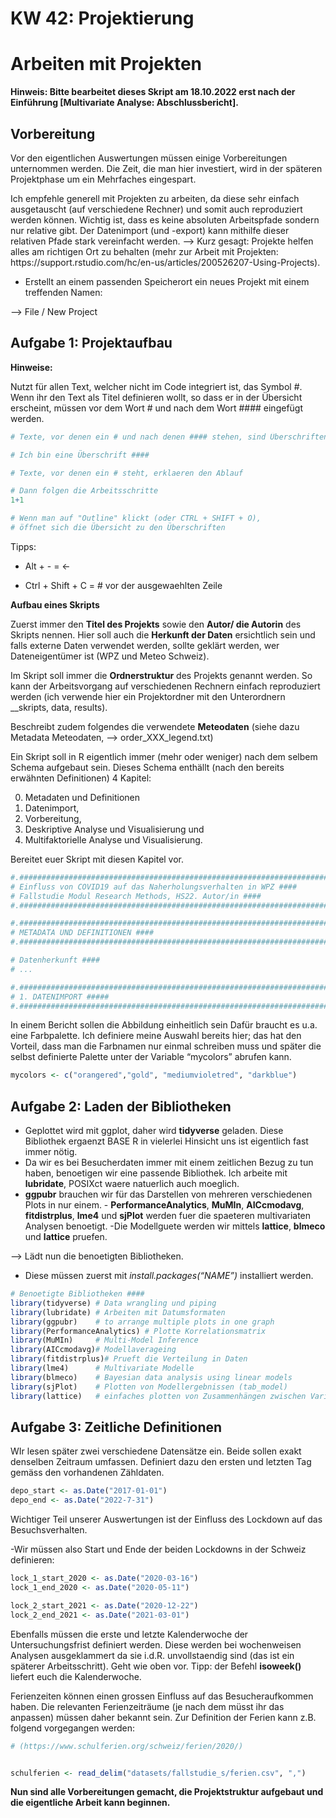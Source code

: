 # KW 42: Projektierung


# Arbeiten mit Projekten

__Hinweis: Bitte bearbeitet dieses Skript am 18.10.2022 erst nach der Einführung [Multivariate Analyse: Abschlussbericht].__ 

## Vorbereitung

Vor den eigentlichen Auswertungen müssen einige Vorbereitungen unternommen werden. Die Zeit, die man hier investiert, wird in der späteren Projektphase um ein Mehrfaches eingespart. 


Ich empfehle generell mit Projekten zu arbeiten, da diese sehr einfach ausgetauscht (auf verschiedene Rechner) und somit auch reproduziert werden können. Wichtig ist, dass es keine absoluten Arbeitspfade sondern nur relative gibt. Der Datenimport (und -export) kann mithilfe dieser relativen Pfade stark vereinfacht werden. --> Kurz gesagt: Projekte helfen alles am richtigen Ort zu behalten (mehr zur Arbeit mit Projekten: https://support.rstudio.com/hc/en-us/articles/200526207-Using-Projects).

- Erstellt an einem passenden Speicherort ein neues Projekt mit einem treffenden Namen:

--> File / New Project

## Aufgabe 1: Projektaufbau

__Hinweise:__

Nutzt für allen Text, welcher nicht im Code integriert ist, das Symbol #. Wenn ihr den Text als Titel definieren wollt, so dass er in der Übersicht erscheint, müssen vor dem Wort # und nach dem Wort #### eingefügt werden.

```r
# Texte, vor denen ein # und nach denen #### stehen, sind Überschriften

# Ich bin eine Überschrift ####

# Texte, vor denen ein # steht, erklaeren den Ablauf

# Dann folgen die Arbeitsschritte
1+1

# Wenn man auf "Outline" klickt (oder CTRL + SHIFT + O), 
# öffnet sich die Übersicht zu den Überschriften
```

Tipps: 

- Alt + - = <- 

- Ctrl + Shift + C = # vor der ausgewaehlten Zeile

__Aufbau eines Skripts__

Zuerst immer den __Titel des Projekts__ sowie den __Autor/ die Autorin__ des Skripts nennen. Hier soll auch die __Herkunft der Daten__ ersichtlich sein und falls externe Daten verwendet werden, sollte geklärt werden, wer Dateneigentümer ist (WPZ und Meteo Schweiz).

Im Skript soll immer die __Ordnerstruktur__ des Projekts genannt werden. So kann der Arbeitsvorgang auf verschiedenen Rechnern einfach reproduziert werden (ich verwende hier ein Projektordner mit den Unterordnern __skripts, data, results).

Beschreibt zudem folgendes die verwendete __Meteodaten__ (siehe dazu Metadata Meteodaten, --> order_XXX_legend.txt)

Ein Skript soll in R eigentlich immer (mehr oder weniger) nach dem selbem Schema aufgebaut sein. Dieses Schema enthällt (nach den bereits erwähnten Definitionen) 4 Kapitel: 

0) Metadaten und Definitionen
1) Datenimport, 
2) Vorbereitung, 
3) Deskriptive Analyse und Visualisierung und 
4) Multifaktorielle Analyse und Visualisierung.

Bereitet euer Skript mit diesen Kapitel vor.

```r
#.###########################################################################################
# Einfluss von COVID19 auf das Naherholungsverhalten in WPZ ####
# Fallstudie Modul Research Methods, HS22. Autor/in ####
#.##########################################################################################

#.##########################################################################################
# METADATA UND DEFINITIONEN ####
#.##########################################################################################

# Datenherkunft ####
# ...

#.##########################################################################################
# 1. DATENIMPORT #####
#.##########################################################################################

```

In einem Bericht sollen die Abbildung einheitlich sein Dafür braucht es u.a. eine Farbpalette. Ich definiere meine Auswahl bereits hier; das hat den Vorteil, dass man die Farbnamen nur einmal schreiben muss und später die selbst definierte Palette unter der Variable "mycolors" abrufen kann.

```r
mycolors <- c("orangered","gold", "mediumvioletred", "darkblue")
```


## Aufgabe 2: Laden der Bibliotheken

- Geplottet wird mit ggplot, daher wird __tidyverse__ geladen. Diese Bibliothek ergaenzt BASE R in vielerlei Hinsicht uns ist eigentlich fast immer nötig. 
- Da wir es bei Besucherdaten immer mit einem zeitlichen Bezug zu tun haben, benoetigen wir eine passende Bibliothek. Ich arbeite mit __lubridate__, POSIXct waere natuerlich auch moeglich. 
- __ggpubr__ brauchen wir für das Darstellen von mehreren verschiedenen Plots in nur einem. - __PerformanceAnalytics__, __MuMIn__, __AICcmodavg__, __fitdistrplus__, __lme4__ und __sjPlot__ werden fuer die spaeteren multivariaten Analysen benoetigt. 
-Die Modellguete werden wir mittels __lattice__, __blmeco__ und __lattice__ pruefen.

--> Lädt nun die benoetigten Bibliotheken.

- Diese müssen zuerst mit _install.packages("NAME")_ installiert werden.

```r
# Benoetigte Bibliotheken ####
library(tidyverse) # Data wrangling und piping
library(lubridate) # Arbeiten mit Datumsformaten
library(ggpubr)    # to arrange multiple plots in one graph
library(PerformanceAnalytics) # Plotte Korrelationsmatrix
library(MuMIn)     # Multi-Model Inference
library(AICcmodavg)# Modellaverageing
library(fitdistrplus)# Prueft die Verteilung in Daten
library(lme4)      # Multivariate Modelle
library(blmeco)    # Bayesian data analysis using linear models
library(sjPlot)    # Plotten von Modellergebnissen (tab_model)
library(lattice)   # einfaches plotten von Zusammenhängen zwischen Variablen
```

## Aufgabe 3: Zeitliche Definitionen

WIr lesen später zwei verschiedene Datensätze ein. Beide sollen exakt denselben Zeitraum umfassen. Definiert dazu den ersten und letzten Tag gemäss den vorhandenen Zähldaten.

```r
depo_start <- as.Date("2017-01-01")
depo_end <- as.Date("2022-7-31")
```


Wichtiger Teil unserer Auswertungen ist der Einfluss des Lockdown auf das Besuchsverhalten. 

-Wir müssen also Start und Ende der beiden Lockdowns in der Schweiz definieren:

```r
lock_1_start_2020 <- as.Date("2020-03-16")
lock_1_end_2020 <- as.Date("2020-05-11")

lock_2_start_2021 <- as.Date("2020-12-22")
lock_2_end_2021 <- as.Date("2021-03-01")
```

Ebenfalls müssen die erste und letzte Kalenderwoche der Untersuchungsfrist definiert werden. Diese werden bei wochenweisen Analysen ausgeklammert da sie i.d.R. unvollstaendig sind (das ist ein späterer Arbeitsschritt). Geht wie oben vor. Tipp: der Befehl __isoweek()__ liefert euch die Kalenderwoche.

Ferienzeiten können einen grossen Einfluss auf das Besucheraufkommen haben. Die relevanten Ferienzeiträume (je nach dem müsst ihr das anpassen) müssen daher bekannt sein. Zur Definition der Ferien kann z.B. folgend vorgegangen werden:

```r

# (https://www.schulferien.org/schweiz/ferien/2020/)


schulferien <- read_delim("datasets/fallstudie_s/ferien.csv", ",")

```

__Nun sind alle Vorbereitungen gemacht, die Projektstruktur aufgebaut und die eigentliche Arbeit kann beginnen.__
